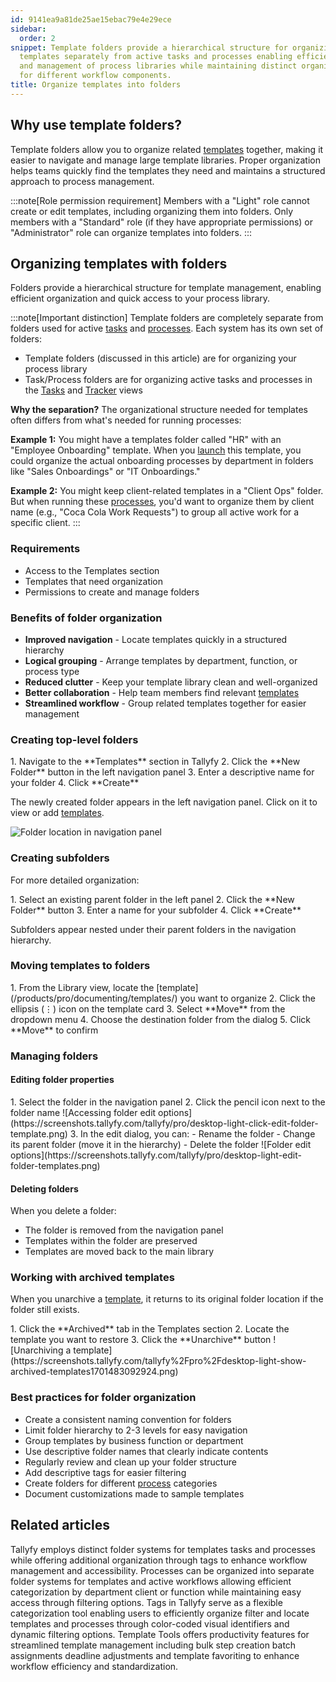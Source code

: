 ```yaml
---
id: 9141ea9a81de25ae15ebac79e4e29ece
sidebar:
  order: 2
snippet: Template folders provide a hierarchical structure for organizing related
  templates separately from active tasks and processes enabling efficient navigation
  and management of process libraries while maintaining distinct organizational systems
  for different workflow components.
title: Organize templates into folders
---
```



## Why use template folders?

Template folders allow you to organize related [templates](/products/pro/documenting/templates/) together, making it easier to navigate and manage large template libraries. Proper organization helps teams quickly find the templates they need and maintains a structured approach to process management.

:::note[Role permission requirement]
Members with a "Light" role cannot create or edit templates, including organizing them into folders. Only members with a "Standard" role (if they have appropriate permissions) or "Administrator" role can organize templates into folders.
:::

## Organizing templates with folders

Folders provide a hierarchical structure for template management, enabling efficient organization and quick access to your process library.

:::note[Important distinction]
Template folders are completely separate from folders used for active [tasks](/products/pro/tracking-and-tasks/tasks/) and [processes](/products/pro/tracking-and-tasks/processes/). Each system has its own set of folders:
- Template folders (discussed in this article) are for organizing your process library
- Task/Process folders are for organizing active tasks and processes in the [Tasks](/products/pro/tracking-and-tasks/tasks-view/) and [Tracker](/products/pro/tracking-and-tasks/tracker-view/) views

**Why the separation?** The organizational structure needed for templates often differs from what's needed for running processes:

**Example 1:** You might have a templates folder called "HR" with an "Employee Onboarding" template. When you [launch](/products/pro/launching/) this template, you could organize the actual onboarding processes by department in folders like "Sales Onboardings" or "IT Onboardings."

**Example 2:** You might keep client-related templates in a "Client Ops" folder. But when running these [processes](/products/pro/tracking-and-tasks/processes/), you'd want to organize them by client name (e.g., "Coca Cola Work Requests") to group all active work for a specific client.
:::

### Requirements
- Access to the Templates section
- Templates that need organization
- Permissions to create and manage folders

### Benefits of folder organization
- **Improved navigation** - Locate templates quickly in a structured hierarchy
- **Logical grouping** - Arrange templates by department, function, or process type
- **Reduced clutter** - Keep your template library clean and well-organized
- **Better collaboration** - Help team members find relevant [templates](/products/pro/documenting/templates/)
- **Streamlined workflow** - Group related templates together for easier management

### Creating top-level folders

<Steps>
1. Navigate to the **Templates** section in Tallyfy
2. Click the **New Folder** button in the left navigation panel
3. Enter a descriptive name for your folder
4. Click **Create**
</Steps>

The newly created folder appears in the left navigation panel. Click on it to view or add [templates](/products/pro/documenting/templates/).

![Folder location in navigation panel](https://screenshots.tallyfy.com/tallyfy/pro/desktop-light-point-folders-templates.png)

### Creating subfolders

For more detailed organization:

<Steps>
1. Select an existing parent folder in the left panel
2. Click the **New Folder** button
3. Enter a name for your subfolder
4. Click **Create**
</Steps>

Subfolders appear nested under their parent folders in the navigation hierarchy.

### Moving templates to folders

<Steps>
1. From the Library view, locate the [template](/products/pro/documenting/templates/) you want to organize
2. Click the ellipsis (⋮) icon on the template card
3. Select **Move** from the dropdown menu
4. Choose the destination folder from the dialog
5. Click **Move** to confirm
</Steps>

### Managing folders

#### Editing folder properties
<Steps>
1. Select the folder in the navigation panel
2. Click the pencil icon next to the folder name
   ![Accessing folder edit options](https://screenshots.tallyfy.com/tallyfy/pro/desktop-light-click-edit-folder-template.png)
3. In the edit dialog, you can:
   - Rename the folder
   - Change its parent folder (move it in the hierarchy)
   - Delete the folder
   ![Folder edit options](https://screenshots.tallyfy.com/tallyfy/pro/desktop-light-edit-folder-templates.png)
</Steps>

#### Deleting folders
When you delete a folder:
- The folder is removed from the navigation panel
- Templates within the folder are preserved
- Templates are moved back to the main library

### Working with archived templates

When you unarchive a [template](/products/pro/documenting/templates/), it returns to its original folder location if the folder still exists.

<Steps>
1. Click the **Archived** tab in the Templates section 
2. Locate the template you want to restore
3. Click the **Unarchive** button
   ![Unarchiving a template](https://screenshots.tallyfy.com/tallyfy%2Fpro%2Fdesktop-light-show-archived-templates1701483092924.png)
</Steps>

### Best practices for folder organization
- Create a consistent naming convention for folders
- Limit folder hierarchy to 2-3 levels for easy navigation
- Group templates by business function or department
- Use descriptive folder names that clearly indicate contents
- Regularly review and clean up your folder structure
- Add descriptive tags for easier filtering
- Create folders for different [process](/products/pro/tracking-and-tasks/processes/) categories
- Document customizations made to sample templates


## Related articles
<CardGrid>
<LinkTitleCard header="<b>Tasks View > Organize tasks and processes into folders</b>" href="/products/pro/tracking-and-tasks/tasks-view/how-can-i-add-tasks-to-folders-in-tallyfy/" > Tallyfy employs distinct folder systems for templates tasks and processes while offering additional organization through tags to enhance workflow management and accessibility. </LinkTitleCard>
<LinkTitleCard header="<b>Organize Processes > Organize processes into folders</b>" href="/products/pro/tracking-and-tasks/tracker-view/organize-processes/how-can-i-add-tasks-to-folders-in-tallyfy/" > Processes can be organized into separate folder systems for templates and active workflows allowing efficient categorization by department client or function while maintaining easy access through filtering options. </LinkTitleCard>
<LinkTitleCard header="<b>Templates > Tags</b>" href="/products/pro/documenting/templates/how-to-manage-templates-and-processes-with-tags/" > Tags in Tallyfy serve as a flexible categorization tool enabling users to efficiently organize filter and locate templates and processes through color-coded visual identifiers and dynamic filtering options. </LinkTitleCard>
<LinkTitleCard header="<b>Templates > Template Tools</b>" href="/products/pro/documenting/templates/how-can-power-tools-enhance-my-tallyfy-experience/" > Template Tools offers productivity features for streamlined template management including bulk step creation batch assignments deadline adjustments and template favoriting to enhance workflow efficiency and standardization. </LinkTitleCard>
</CardGrid>